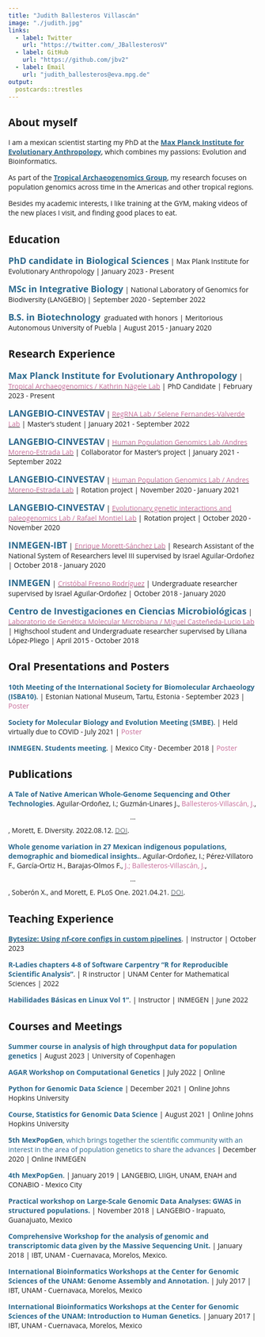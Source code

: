```yaml
---
title: "Judith Ballesteros Villascán"
image: "./judith.jpg"
links:
  - label: Twitter
    url: "https://twitter.com/_JBallesterosV"
  - label: GitHub
    url: "https://github.com/jbv2"
  - label: Email
    url: "judith_ballesteros@eva.mpg.de"
output:
  postcards::trestles
---
```


```{=html}
<style>
body {
    font-family: Lobster, "Open Sans", "Helvetica Neue", Helvetica, Arial, sans-serif;
}
</style>
```
## About myself

I am a mexican scientist starting my PhD at the <a href="https://www.eva.mpg.de/index/">[**Max Planck Institute for Evolutionary Anthropology**]{style="color:  #2C698D;"}</a>, which combines my passions: Evolution and Bioinformatics.

As part of the <a href="https://www.eva.mpg.de/tropical-archaeogenomics/overview/">[**Tropical Archaeogenomics Group**]{style="color:  #2C698D;"}</a>, my research focuses on population genomics across time in the Americas and other tropical regions.

Besides my academic interests, I like training at the GYM, making videos of the new places I visit, and finding good places to eat.

## Education

<font size="4">[**PhD candidate in Biological Sciences**]{style="color:  #2C698D;"}</a></font> \| Max Plank Institute for Evolutionary Anthropology \| January 2023 - Present

<font size="4">[**MSc in Integrative Biology**]{style="color:  #2C698D;"}</a></font> \| National Laboratory of Genomics for Biodiversity (LANGEBIO) \| September 2020 - September 2022

<font size="4">[**B.S. in Biotechnology**]{style="color:  #2C698D;"}</a></font>  graduated with honors \| Meritorious Autonomous University of Puebla \| August 2015 - January 2020

## Research Experience

<font size="4">[**Max Planck Institute for Evolutionary Anthropology**]{style="color:  #2C698D;"}</a></font> \| <a href="https://www.eva.mpg.de/tropical-archaeogenomics/overview/">[Tropical Archaeogenomics / Kathrin Nägele Lab]{style="color:  #C86E9A;"}</a> \| PhD Candidate \| February 2023 - Present

<font size="4">[**LANGEBIO-CINVESTAV**]{style="color:  #2C698D;"}</a></font> \| <a href="http://regrnalab.github.io/">[RegRNA Lab / Selene Fernandes-Valverde Lab]{style="color:  #C86E9A;"}</a> \| Master's student \| January 2021 - September 2022

<font size="4">[**LANGEBIO-CINVESTAV**]{style="color:  #2C698D;"}</a></font> \| <a href="http://www.morenolab.org/">[Human Population Genomics Lab /Andres Moreno-Estrada Lab]{style="color:  #C86E9A;"}</a> \| Collaborator for Master's project \| January 2021 - September 2022

<font size="4">[**LANGEBIO-CINVESTAV**]{style="color:  #2C698D;"}</a></font> \| <a href="http://www.morenolab.org/">[Human Population Genomics Lab / Andres Moreno-Estrada Lab]{style="color:  #C86E9A;"}</a> \| Rotation project \| November 2020 - January 2021

<font size="4">[**LANGEBIO-CINVESTAV**]{style="color:  #2C698D;"}</a></font> \| <a href="https://langebio.cinvestav.mx/en/Dr-Rafael-Montiel">[Evolutionary genetic interactions and paleogenomics Lab / Rafael Montiel Lab]{style="color:  #C86E9A;"}</a> \| Rotation project \| October 2020 - November 2020

<font size="4">[**INMEGEN-IBT**]{style="color:  #2C698D;"}</a></font> \| <a href="https://www.ibt.unam.mx/">[Enrique Morett-Sánchez Lab]{style="color:  #C86E9A;"}</a> \| Research Assistant of the National System of Researchers level III supervised by Israel Aguilar-Ordoñez \| October 2018 - January 2020

<font size="4">[**INMEGEN**]{style="color:  #2C698D;"}</a></font> \| <a href="https://www.inmegen.gob.mx/">[Cristóbal Fresno Rodríguez]{style="color:  #C86E9A;"}</a> \| Undergraduate researcher supervised by Israel Aguilar-Ordoñez \| October 2018 - January 2020

<font size="4">[**Centro de Investigaciones en Ciencias Microbiológicas**]{style="color:  #2C698D;"}</a></font> \| <a href="https://icuap.buap.mx/content/centro-de-investigaciones-en-ciencias-microbiol%C3%B3gicas">[Laboratorio de Genética Molecular Microbiana / Miguel Casteñeda-Lucio Lab]{style="color:  #C86E9A;"}</a> \| Highschool student and Undergraduate researcher supervised by Liliana López-Pliego \| April 2015 - October 2018

## Oral Presentations and Posters

[**10th Meeting of the International Society for Biomolecular Archaeology (ISBA10)**]{style="color:  #2C698D;"}</a>. \| Estonian National Museum, Tartu, Estonia - September 2023 \| [Poster]{style="color:  #C86E9A;"}</a>

[**Society for Molecular Biology and Evolution Meeting (SMBE)**]{style="color:  #2C698D;"}</a>. \| Held virtually due to COVID - July 2021 \| [Poster]{style="color:  #C86E9A;"}</a>

[**INMEGEN. Students meeting**]{style="color:  #2C698D;"}</a>. \| Mexico City - December 2018 \| [Poster]{style="color:  #C86E9A;"}</a>

## Publications

[**A Tale of Native American Whole-Genome Sequencing and Other Technologies** ]{style="color:  #2C698D;"}</a>. Aguilar-Ordoñez, I.; Guzmán-Linares J., [Ballesteros-Villascán, J.]{style="color:  #C86E9A;"}</a>, $$...$$, Morett, E. Diversity. 2022.08.12. <a href=https://doi.org/10.3390/d14080647>[DOI]{style="color: #6c757d;"}</a>.

[**Whole genome variation in 27 Mexican indigenous populations, demographic and biomedical insights.** ]{style="color:  #2C698D;"}</a>. Aguilar-Ordoñez, I.; Pérez-Villatoro F., García-Ortiz H., Barajas-Olmos F., [J.; Ballesteros-Villascán, J.]{style="color:  #C86E9A;"}</a>, $$...$$, Soberón X., and Morett, E. PLoS One. 2021.04.21. <a href=https://doi.org/10.1371/journal.pone.0249773>[DOI]{style="color: #6c757d;"}</a>.

## Teaching Experience

<a href="https://nf-co.re/events/2023/bytesize_custom_configs">[**Bytesize: Using nf-core configs in custom pipelines**]{style="color:  #2C698D;"}</a>. \| Instructor \| October 2023

[**R-Ladies chapters 4-8 of Software Carpentry "R for Reproducible Scientific Analysis"**]{style="color:  #2C698D;"}</a>. \| R instructor \| UNAM Center for Mathematical Sciences \| 2022

[**Habilidades Básicas en Linux Vol 1"**]{style="color:  #2C698D;"}</a>. \| Instructor \| INMEGEN \| June 2022

## Courses and Meetings

[**Summer course in analysis of high throughput data for population genetics**]{style="color:  #2C698D;"}</a> \| August 2023 \| University of Copenhagen

[**AGAR Workshop on Computational Genetics**]{style="color:  #2C698D;"}</a> \| July 2022 \| Online

[**Python for Genomic Data Science**]{style="color:  #2C698D;"}</a> \| December 2021 \| Online Johns Hopkins University

[**Course, Statistics for Genomic Data Science**]{style="color:  #2C698D;"}</a> \| August 2021 \| Online Johns Hopkins University

[**5th MexPopGen**, which brings together the scientific community with an interest in the area of population genetics to share the advances]{style="color:  #2C698D;"}</a> \| December 2020 \| Online INMEGEN

[**4th MexPopGen**]{style="color:  #2C698D;"}</a>. \| January 2019 \| LANGEBIO, LIIGH, UNAM, ENAH and CONABIO - Mexico City

[**Practical workshop on Large-Scale Genomic Data Analyses: GWAS in structured populations.**]{style="color:  #2C698D;"}</a> \| November 2018 \| LANGEBIO - Irapuato, Guanajuato, Mexico

[**Comprehensive Workshop for the analysis of genomic and transcriptomic data given by the Massive Sequencing Unit.**]{style="color:  #2C698D;"}</a> \| January 2018 \| IBT, UNAM - Cuernavaca, Morelos, Mexico.

[**International Bioinformatics Workshops at the Center for Genomic Sciences of the UNAM: Genome Assembly and Annotation.**]{style="color:  #2C698D;"}</a> \| July 2017 \| IBT, UNAM - Cuernavaca, Morelos, Mexico

[**International Bioinformatics Workshops at the Center for Genomic Sciences of the UNAM: Introduction to Human Genetics.**]{style="color:  #2C698D;"}</a> \| January 2017 \| IBT, UNAM - Cuernavaca, Morelos, Mexico
